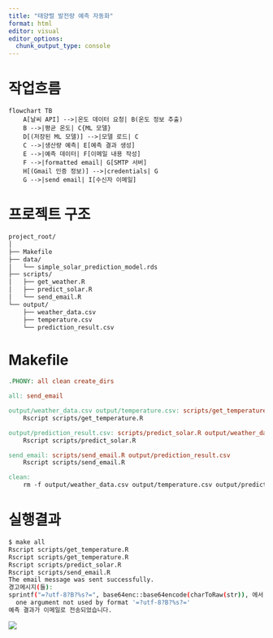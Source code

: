 ```yaml
---
title: "태양렬 발전량 예측 자동화"
format: html
editor: visual
editor_options: 
  chunk_output_type: console
---
```


# 작업흐름

```mermaid
flowchart TB
    A[날씨 API] -->|온도 데이터 요청| B(온도 정보 추출)
    B -->|평균 온도| C{ML 모델}
    D[(저장된 ML 모델)] -->|모델 로드| C
    C -->|생산량 예측| E[예측 결과 생성]
    E -->|예측 데이터| F[이메일 내용 작성]
    F -->|formatted email| G[SMTP 서버]
    H[(Gmail 인증 정보)] -->|credentials| G
    G -->|send email| I[수신자 이메일]
```

# 프로젝트 구조

```sh
project_root/
│
├── Makefile
├── data/
│   └── simple_solar_prediction_model.rds
├── scripts/
│   ├── get_weather.R
│   ├── predict_solar.R
│   └── send_email.R
└── output/
    ├── weather_data.csv
    ├── temperature.csv
    └── prediction_result.csv
```

# Makefile


```makefile
.PHONY: all clean create_dirs

all: send_email

output/weather_data.csv output/temperature.csv: scripts/get_temperature.R
	Rscript scripts/get_temperature.R

output/prediction_result.csv: scripts/predict_solar.R output/weather_data.csv output/temperature.csv
	Rscript scripts/predict_solar.R

send_email: scripts/send_email.R output/prediction_result.csv
	Rscript scripts/send_email.R

clean:
	rm -f output/weather_data.csv output/temperature.csv output/prediction_result.csv
```


# 실행결과

```sh
$ make all
Rscript scripts/get_temperature.R
Rscript scripts/get_temperature.R
Rscript scripts/predict_solar.R
Rscript scripts/send_email.R
The email message was sent successfully.
경고메시지(들):
sprintf("=?utf-8?B?%s?=", base64enc::base64encode(charToRaw(str)), 에서:
  one argument not used by format '=?utf-8?B?%s?='
예측 결과가 이메일로 전송되었습니다.
```

![](images/gmail_solar_report.jpg)
